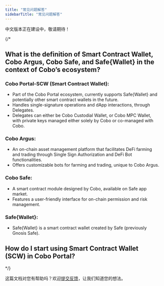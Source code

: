 ```yaml
---
title: "常见问题解答"
sidebarTitle: "常见问题解答"
---
```


<Warning>中文版本正在建设中，敬请期待！</Warning>

{/*
## What is the definition of Smart Contract Wallet, Cobo Argus, Cobo Safe, and Safe&#123;Wallet&#125; in the context of Cobo’s ecosystem?

### Cobo Portal-SCW (Smart Contract Wallet):
- Part of the Cobo Portal ecosystem, currently supports Safe&#123;Wallet&#125; and potentially other smart contract wallets in the future.
- Handles single-signature operations and dApp interactions, through Delegates.
- Delegates can either be Cobo Custodial Wallet, or Cobo MPC Wallet, with private keys managed either solely by Cobo or co-managed with Cobo.

### Cobo Argus:
- An on-chain asset management platform that facilitates DeFi farming and trading through Single Sign Authorization and DeFi Bot functionalities.
- Offers customizable bots for farming and trading, unique to Cobo Argus.

### Cobo Safe:
- A smart contract module designed by Cobo, available on Safe app market.
- Features a user-friendly interface for on-chain permission and risk management.

### Safe&#123;Wallet&#125;:
- Safe&#123;Wallet&#125; is a smart contract wallet created by Safe (previously Gnosis Safe).

## How do I start using Smart Contract Wallet (SCW) in Cobo Portal?
*/}


<Tip>这篇文档对您有帮助吗？欢迎[提交反馈](https://forms.zohopublic.com/cobo/form/DocumentFeedbackForm/formperma/QvLOhxJv1_JMsJ-1dleZ8Itb_7rzN-LtgvsDdxosoVI)，让我们知道您的想法。</Tip>